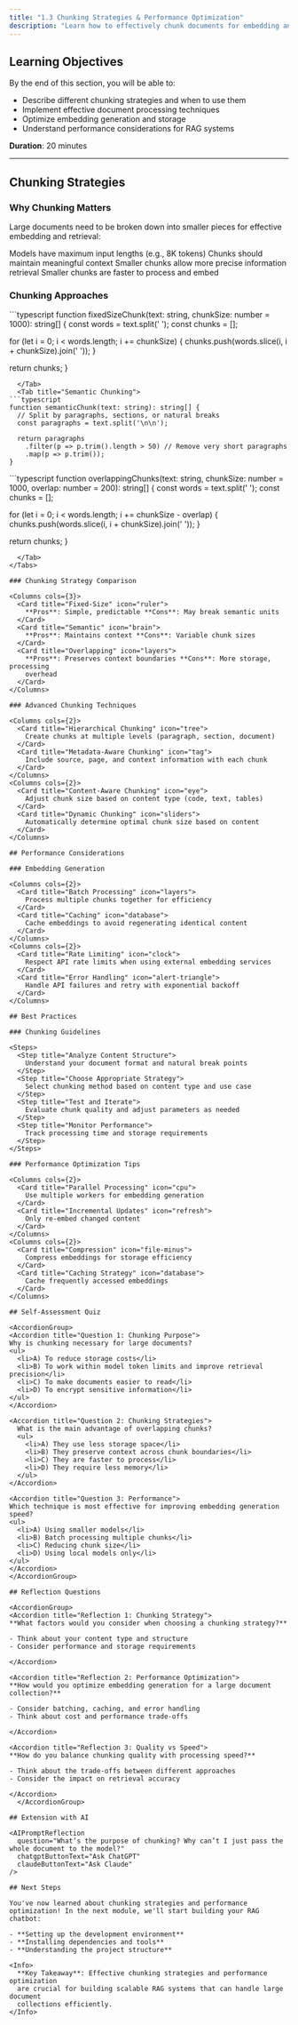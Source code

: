 ```yaml
---
title: "1.3 Chunking Strategies & Performance Optimization"
description: "Learn how to effectively chunk documents for embedding and optimize performance for large-scale RAG systems."
---
```



## Learning Objectives

By the end of this section, you will be able to:

- Describe different chunking strategies and when to use them
- Implement effective document processing techniques
- Optimize embedding generation and storage
- Understand performance considerations for RAG systems

<Callout>**Duration**: 20 minutes</Callout>

---

## Chunking Strategies

### Why Chunking Matters

Large documents need to be broken down into smaller pieces for effective embedding and retrieval:

<Columns cols={2}>
  <Card title="Token Limits" icon="ruler">
    Models have maximum input lengths (e.g., 8K tokens)
  </Card>
  <Card title="Semantic Coherence" icon="puzzle">
    Chunks should maintain meaningful context
  </Card>
</Columns>
<Columns cols={2}>
  <Card title="Retrieval Precision" icon="target">
    Smaller chunks allow more precise information retrieval
  </Card>
  <Card title="Processing Efficiency" icon="zap">
    Smaller chunks are faster to process and embed
  </Card>
</Columns>

### Chunking Approaches

<Tabs>
  <Tab title="Fixed-Size Chunking">
```typescript
function fixedSizeChunk(text: string, chunkSize: number = 1000): string[] {
  const words = text.split(' ');
  const chunks = [];
  
  for (let i = 0; i < words.length; i += chunkSize) {
    chunks.push(words.slice(i, i + chunkSize).join(' '));
  }
  
  return chunks;
}
```
  </Tab>
  <Tab title="Semantic Chunking">
```typescript
function semanticChunk(text: string): string[] {
  // Split by paragraphs, sections, or natural breaks
  const paragraphs = text.split('\n\n');
  
  return paragraphs
    .filter(p => p.trim().length > 50) // Remove very short paragraphs
    .map(p => p.trim());
}
```
  </Tab>
  <Tab title="Overlapping Chunks">
```typescript
function overlappingChunks(text: string, chunkSize: number = 1000, overlap: number = 200): string[] {
  const words = text.split(' ');
  const chunks = [];
  
  for (let i = 0; i < words.length; i += chunkSize - overlap) {
    chunks.push(words.slice(i, i + chunkSize).join(' '));
  }
  
  return chunks;
}
```
  </Tab>
</Tabs>

### Chunking Strategy Comparison

<Columns cols={3}>
  <Card title="Fixed-Size" icon="ruler">
    **Pros**: Simple, predictable **Cons**: May break semantic units
  </Card>
  <Card title="Semantic" icon="brain">
    **Pros**: Maintains context **Cons**: Variable chunk sizes
  </Card>
  <Card title="Overlapping" icon="layers">
    **Pros**: Preserves context boundaries **Cons**: More storage, processing
    overhead
  </Card>
</Columns>

### Advanced Chunking Techniques

<Columns cols={2}>
  <Card title="Hierarchical Chunking" icon="tree">
    Create chunks at multiple levels (paragraph, section, document)
  </Card>
  <Card title="Metadata-Aware Chunking" icon="tag">
    Include source, page, and context information with each chunk
  </Card>
</Columns>
<Columns cols={2}>
  <Card title="Content-Aware Chunking" icon="eye">
    Adjust chunk size based on content type (code, text, tables)
  </Card>
  <Card title="Dynamic Chunking" icon="sliders">
    Automatically determine optimal chunk size based on content
  </Card>
</Columns>

## Performance Considerations

### Embedding Generation

<Columns cols={2}>
  <Card title="Batch Processing" icon="layers">
    Process multiple chunks together for efficiency
  </Card>
  <Card title="Caching" icon="database">
    Cache embeddings to avoid regenerating identical content
  </Card>
</Columns>
<Columns cols={2}>
  <Card title="Rate Limiting" icon="clock">
    Respect API rate limits when using external embedding services
  </Card>
  <Card title="Error Handling" icon="alert-triangle">
    Handle API failures and retry with exponential backoff
  </Card>
</Columns>

## Best Practices

### Chunking Guidelines

<Steps>
  <Step title="Analyze Content Structure">
    Understand your document format and natural break points
  </Step>
  <Step title="Choose Appropriate Strategy">
    Select chunking method based on content type and use case
  </Step>
  <Step title="Test and Iterate">
    Evaluate chunk quality and adjust parameters as needed
  </Step>
  <Step title="Monitor Performance">
    Track processing time and storage requirements
  </Step>
</Steps>

### Performance Optimization Tips

<Columns cols={2}>
  <Card title="Parallel Processing" icon="cpu">
    Use multiple workers for embedding generation
  </Card>
  <Card title="Incremental Updates" icon="refresh">
    Only re-embed changed content
  </Card>
</Columns>
<Columns cols={2}>
  <Card title="Compression" icon="file-minus">
    Compress embeddings for storage efficiency
  </Card>
  <Card title="Caching Strategy" icon="database">
    Cache frequently accessed embeddings
  </Card>
</Columns>

## Self-Assessment Quiz

<AccordionGroup>
<Accordion title="Question 1: Chunking Purpose">
Why is chunking necessary for large documents?
<ul>
  <li>A) To reduce storage costs</li>
  <li>B) To work within model token limits and improve retrieval precision</li>
  <li>C) To make documents easier to read</li>
  <li>D) To encrypt sensitive information</li>
</ul>
</Accordion>

<Accordion title="Question 2: Chunking Strategies">
  What is the main advantage of overlapping chunks?
  <ul>
    <li>A) They use less storage space</li>
    <li>B) They preserve context across chunk boundaries</li>
    <li>C) They are faster to process</li>
    <li>D) They require less memory</li>
  </ul>
</Accordion>

<Accordion title="Question 3: Performance">
Which technique is most effective for improving embedding generation speed?
<ul>
  <li>A) Using smaller models</li>
  <li>B) Batch processing multiple chunks</li>
  <li>C) Reducing chunk size</li>
  <li>D) Using local models only</li>
</ul>
</Accordion>
</AccordionGroup>

## Reflection Questions

<AccordionGroup>
<Accordion title="Reflection 1: Chunking Strategy">
**What factors would you consider when choosing a chunking strategy?**

- Think about your content type and structure
- Consider performance and storage requirements

</Accordion>

<Accordion title="Reflection 2: Performance Optimization">
**How would you optimize embedding generation for a large document collection?**

- Consider batching, caching, and error handling
- Think about cost and performance trade-offs

</Accordion>

<Accordion title="Reflection 3: Quality vs Speed">
**How do you balance chunking quality with processing speed?**

- Think about the trade-offs between different approaches
- Consider the impact on retrieval accuracy

</Accordion>
  </AccordionGroup>

## Extension with AI

<AIPromptReflection
  question="What’s the purpose of chunking? Why can’t I just pass the whole document to the model?"
  chatgptButtonText="Ask ChatGPT"
  claudeButtonText="Ask Claude"
/>

## Next Steps

You've now learned about chunking strategies and performance optimization! In the next module, we'll start building your RAG chatbot:

- **Setting up the development environment**
- **Installing dependencies and tools**
- **Understanding the project structure**

<Info>
  **Key Takeaway**: Effective chunking strategies and performance optimization
  are crucial for building scalable RAG systems that can handle large document
  collections efficiently.
</Info>
